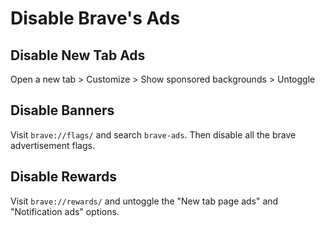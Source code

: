 # Disable Brave's Ads

## Disable New Tab Ads
Open a new tab > Customize > Show sponsored backgrounds > Untoggle

## Disable Banners
Visit `brave://flags/` and search `brave-ads`. Then disable all the brave advertisement flags.

## Disable Rewards
Visit `brave://rewards/` and untoggle the "New tab page ads" and "Notification ads" options.